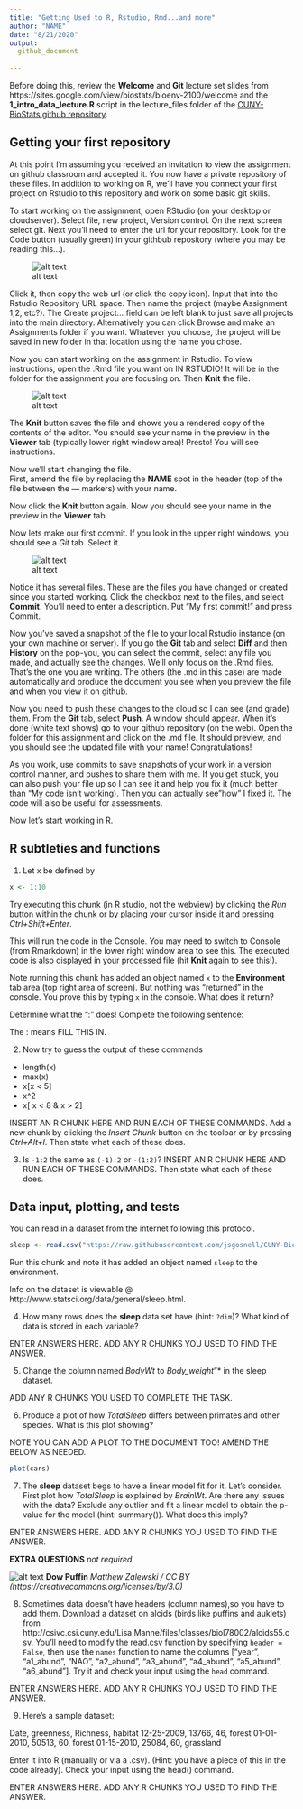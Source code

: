 ```yaml
---
title: "Getting Used to R, Rstudio, Rmd...and more"
author: "NAME"
date: "8/21/2020"
output:
  github_document
  
---
```

Before doing this, review the **Welcome** and **Git** lecture set slides from 
https://sites.google.com/view/biostats/bioenv-2100/welcome and
the  **1_intro_data_lecture.R** script in the lecture_files folder of the
[CUNY-BioStats github repository](https://github.com/jsgosnell/CUNY-BioStats).

## Getting your first repository
At this point I'm assuming you received an invitation to view the assignment
on github classroom and accepted it. You now have a private repository of these 
files.  In addition to working on R, we'll have you connect your first
project on Rstudio to this repository and work on some basic git skills.

To start working on the assignment, open RStudio (on your desktop or cloudserver). 
Select file, new project, Version control. On the next screen select git. Next 
you’ll need to enter the url for your repository. Look for the Code button 
(usually green) in your githbub repository (where you may be reading this...). 

![alt text](https://lh3.googleusercontent.com/MaHOb5gRNS2_3I6FT5G7Lkt6dyKnctzSZRgkQH0g7P8xsN_BhDMVdv4-iF872dT6HgWxiqdV-7dWW8OMgzNpNQTDXtFIyN9Xk238N1QHUHXYIvxWSQH43xPpI9Ug60sjVV_K-OeEOEEqrowVXvEmlfu5ODvU9gldiMtso9n6HNHw6Q1TE_g3xxxIE_laf8Mg-sw1-yQ2p0Mffd8avPk3VTGSnIDYWrrBC856HB0lY5cZ2Dhpdki5aB_9sP15-xfDmhA4w-QsW3s4AbbirT-k3_E__qT5wI-CRglEBYNI-Z1Os1QVpzqUpv48Vc7ki0vfPQeKQwJZequE7jRXgSDRwq4uZE8BepVILtLMQ7HzhYRNBAvprMhpgxLnNJ1qXXJ_MmHGQjcRJ0P_12cAhdbG3Jw0KFj2sHnsARF08Ou20giVnda7ioXqRl6CB_caANTgMKK2REOuB01IXLM1zGr2aquiRYxuqkjkH5AVVJud_LbhGBWJN6cGhxoM74uhYkvr7mK-e2Yc6TeObpq0IUMkHcqHCA3Qzk3sCUcuKZzXDDPiwAWvWZVW_VQsSTV95QDO6IR5ZhZrNljB8hwUYlBF14Q5xo4pYpTWAmS5tnup2YofILoj37STnTip7EoybNg0PVD0hhh_xbA9V94Ckoc8F3qXiaaPPBVnMshHKwrXsiFGxzvXp8TH4p0fc-MBg6s=w692-h490-no?authuser=0)

Click it, then copy the 
web url (or click the copy icon). Input that into the Rstudio Repository URL 
space. Then name the project (maybe Assignment 1,2, etc?). The Create project… 
field can be left blank to just save all projects into the main directory.
Alternatively you can click Browse and make an Assignments folder if you want.
Whatever you choose, the project will be saved in new folder in that location 
using the name you chose.

Now you can start working on the assignment in Rstudio.  To view instructions, 
open the .Rmd file you want on IN RSTUDIO! It will be in the folder for the assignment
you are focusing on.  Then **Knit** the file. 

![alt text](https://lh3.googleusercontent.com/DB49Jcp6TaNYc0l9TKVYKtbGblhrpf9cklvrauhnZd4eL1tsSktqtXt0psgivfzNf0Ivh5b3jAihm8BslIc9S54VgoTIdGNLR2TbJiagx3b5TSZWMIbwu-NCSszoaHG_Cof5YAPlaYzeEHx8x5Fw1YhpWuniD6vFbia62EO_T0rwNvkk_A6mIS8BWq-yV-A5PHfXwuIS0x7va61UmSuFoCSv-s55VaNCtWHdRgLIhshwvPFXNPlyID2AvczL5_MqXxx1otSmyHlGBRmC-wUXIfW19NadTPLBMUZDPB79yu0GX7qYuAcPC1dz8HYlwPP7iEXokBKh_hoqgOPnKtLlDRR9LxlZ-TkVSszP45CaslIRjQAOcFdEfLtLX5jvYJnzc7Q8ezoYnVirpyPl7BCDkrfdAHTFXYR4aD7SBlMH39eKkXAn-I7Vuu0kTEE_cP0mfyCo4Px5_ngQa_n1GU4KhKkj2E1A4sy2e1eyybTC-mnNTU_PaMXSIDcoAMtZNhwgVEWqWZDNONr83OgsigwNtePGzjQuRP522QGQBoPqXXwpK53CBx6bVIQZyNDru2XoVJCfP_eVRHdyULUYfo05pNBLviCZrmN9dLd6HDMwfinSxA7tJUXLKV-OrSiCe_taExoEiJhzQ33sLA_7K_fHEVKzqC-oO2t8bfPGaobV7SEzSRrnl2EU8gUEZGR6RQI=w378-h109-no?authuser=0)

The **Knit** button saves the file and 
shows you a rendered copy of the contents of the editor.  You should see your
name in the preview in the **Viewer** tab (typically lower right window area)!
Presto! You will see instructions. 

Now we'll start changing the file.  
First, amend the file by replacing the **NAME** spot in the header (top of the
file between the --- markers) with your name.  

Now click the **Knit** button again.  Now you should see your
name in the preview in the **Viewer** tab. 

Now lets make our first commit.
If you look in the upper right windows, you should see a *Git* tab.  Select it. 

![alt text](https://lh3.googleusercontent.com/YvyebZDw9vUMb019ji-PqrANpVXOaPQiJ0L4QZVildquFhhAyncY4kM9Jh_nDQb3GX8pkn3U1miDBWNnSdPqvmO6IBMjih8VakZPQCU_43LKmwo0Xzl4SUsbxJoOtTPexnu6YbxSnHLPyt_SBsZZ2Q4E31D1xPetdn2Vbk_7yFFXHF1_KkAxTeWTJXfeJpe-cP-pRSRnBNu-JrrZnJmsPuhWjXGBJY2sPWFRaYwA69GOIdSDYWCFGQgOEp6QcQ3cpqKLOjlC03dBz7lEBeHXLddtYeO3vUy_KR51_zNSW0wfKysAXGbAo0qKIPM_Z--Vmzppdf0XmE7UqevE0oxVwgJSn0bH9DnDpMF1e2nI5h-68skIQ8ESbcUtZoiLDVPhJ9MW6ZYo9lwWmkSColhZQ6KLkNxGZ91PRHNEiq6EGRYBcXbE0ZUfujpXTNpyXOzpHa_XOaRwD5VPT6iTCl3TMWACdJIHuWecDv_1ZJkkvICztAW_TdCR6lc285vzatZQReiG1I1WQoJdbRHcu_zRbrsy2QE0uAFg8P0uXw49Lvhogbu1Wvje6B9BVaQjemoVYKmk3qpAES48CQAFi_mdYhCmKMKeL0q5k6v26IxsX98ojXFb_CEEItQehC5Bop2hdE97Uy5egshwAUyEdlKryeMC1zGSebD-8EQ8z-UtgsKHsCyci_S8U7kabjNlmY0=w533-h108-no?authuser=0)

Notice it has several files. These are the files you have changed or created since you started working.  Click the checkbox next to the files, and select
**Commit**.  You'll need to enter a description. Put "My first commit!" and
press Commit.  

Now you've saved a snapshot of the file to your local Rstudio instance (on
your own machine or server).  If you go the **Git** tab and select **Diff** and
then **History** on the pop-you, 
you can select the commit, select any file you made, and actually see the
changes.  We'll only focus on the .Rmd files. That's the one you are writing.
The others (the .md in this case) are made automatically and produce the  document
you see when you preview the file and when you view it on github.

Now you need to push these changes to the cloud so I can see (and grade) them.
From the **Git** tab, select **Push**.  A window should appear. When it's done
(white text shows) go to your github repository (on the web). Open the folder for this 
assignment and click on the .md file.  It should preview, and you should see the 
updated file with your name!  Congratulations!

As you work, use commits to save snapshots of your work in a version control manner, 
and 
pushes to share them with me.  If you get stuck, you can also push your file up
so I can see it and help you fix it (much better than "My code isn't working). 
Then you can actually see "how" I fixed it.  The code will also be useful for 
assessments.

[comment]:(This is an comment in Rmarkdown. It won't be seen the processed file. I
use these to leave notes that you can ignore.  
ADD HERE IF YOU CAN @TEACHER IN COMMIT FOR HELP!)

Now let's start working in R.  

## R subtleties and functions

1. Let x be defined by


```r
x <- 1:10
```
Try executing this chunk (in R studio, not the webview) by clicking the *Run* 
button within the chunk or by placing your cursor inside it and pressing 
*Ctrl+Shift+Enter*.

This will run the code in the Console.  You may need to switch to Console (from
Rmarkdown) in the lower right window area to see this.   The executed code is 
also displayed in your processed file (hit **Knit** again to see this!).  

Note running this chunk has added an object named `x` to the **Environment** tab
area (top right area of screen).  But nothing was "returned" in the console.  You
prove this by typing `x` in the console. What does it return?

Determine what the “:” does!  Complete the following sentence:

The : means FILL THIS IN.

2. Now try to guess the output of these commands

* length(x)
* max(x)
* x[x < 5]
* x^2
* x[ x < 8 & x > 2]

INSERT AN R CHUNK HERE AND RUN EACH OF THESE COMMANDS.  Add a new chunk by clicking the *Insert Chunk* button on the toolbar or by pressing *Ctrl+Alt+I*. Then state what
each of these does.

3.  Is `-1:2` the same as `(-1):2` or `-(1:2)`? INSERT AN R CHUNK HERE AND RUN EACH OF 
THESE COMMANDS. Then state what each of these does.

## Data input, plotting, and tests

You can read in a dataset from the internet following this protocol.

```r
sleep <- read.csv("https://raw.githubusercontent.com/jsgosnell/CUNY-BioStats/master/datasets/sleep.csv")
```

Run this chunk and note it has added an object named `sleep` to the environment. 

Info on the dataset is viewable @ http://www.statsci.org/data/general/sleep.html.

4. How many rows does the **sleep** data set have (hint: `?dim`)?  What kind of data is stored in each variable?

ENTER ANSWERS HERE. ADD ANY R CHUNKS YOU USED TO FIND THE ANSWER.

5.  Change the column named *BodyWt* to *Body_weight*”* in the sleep dataset.

ADD ANY R CHUNKS YOU USED TO COMPLETE THE TASK.

6.  Produce a plot of how *TotalSleep* differs between primates and other species. What is this plot showing?

NOTE YOU CAN ADD A PLOT TO THE DOCUMENT TOO! AMEND THE BELOW AS NEEDED.  
```r
plot(cars)
```

7.  The **sleep** dataset begs to have a linear model fit for it. Let’s consider. First plot how *TotalSleep* is explained by *BrainWt*. Are there any issues with the data? Exclude any outlier and fit a linear model to obtain the p-value for the model (hint: summary()).  What does this imply?  

ENTER ANSWERS HERE. ADD ANY R CHUNKS YOU USED TO FIND THE ANSWER.

**EXTRA QUESTIONS** *not required*

![alt text](https://upload.wikimedia.org/wikipedia/commons/9/94/Puffin_Mrkoww.jpg)
**Dow Puffin** *Matthew Zalewski / CC BY (https://creativecommons.org/licenses/by/3.0)*

8.  Sometimes data doesn’t have headers (column names),so you have to add them.
Download a dataset on alcids (birds like puffins and auklets)  from 
http://csivc.csi.cuny.edu/Lisa.Manne/files/classes/biol78002/alcids55.csv. 
You’ll need to modify the read.csv function by specifying `header = False`, 
then use the `names` function to name the columns ["year", "a1_abund", "NAO", "a2_abund", "a3_abund", "a4_abund", "a5_abund", "a6_abund"]. 
Try it and check your input using the `head` command.

ENTER ANSWERS HERE. ADD ANY R CHUNKS YOU USED TO FIND THE ANSWER.

9.  Here’s a sample dataset:

Date, greenness, Richness, habitat
12-25-2009, 13766, 46, forest
01-01-2010, 50513, 60, forest
01-15-2010, 25084, 60, grassland

Enter it into R (manually or via a .csv). (Hint: you have a piece of this in the code already).  Check your input using the head() command.

ENTER ANSWERS HERE. ADD ANY R CHUNKS YOU USED TO FIND THE ANSWER.


